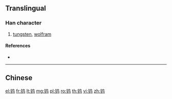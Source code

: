 {{character info/new}}
{{also|鎢}}
==Translingual==

===Han character===
{{Han char|rn=167|rad=钅|as=04|sn=9|four=|canj=CPVM}}

# [[tungsten]], [[wolfram]]

====References====
* {{Han ref|kx=1328.061|hdz=64179.030|uh=94A8|ud=38056}}

----

==Chinese==
{{zh-see|鎢}}

[[el:钨]]
[[fr:钨]]
[[lt:钨]]
[[mg:钨]]
[[pl:钨]]
[[ro:钨]]
[[th:钨]]
[[vi:钨]]
[[zh:钨]]